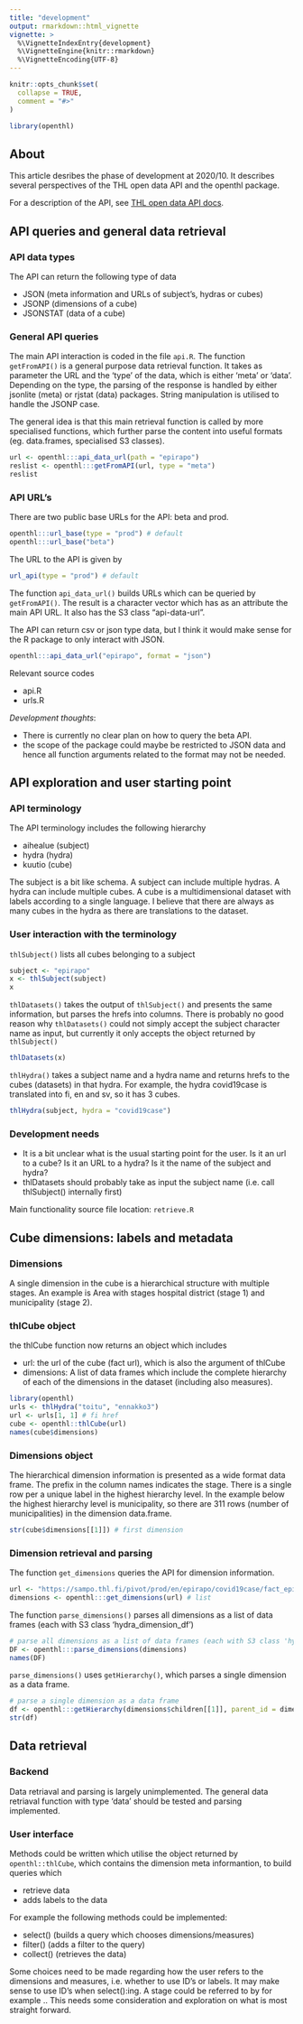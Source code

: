```yaml
---
title: "development"
output: rmarkdown::html_vignette
vignette: >
  %\VignetteIndexEntry{development}
  %\VignetteEngine{knitr::rmarkdown}
  %\VignetteEncoding{UTF-8}
---
```


```r
knitr::opts_chunk$set(
  collapse = TRUE,
  comment = "#>"
)
```


```r
library(openthl)
```

## About

This article desribes the phase of development at 2020/10. It describes several perspectives of the THL open data API and the openthl package.

For a description of the API, see [THL open data API docs](https://yhteistyotilat.fi/wiki08/x/RoCkAQ).


## API queries and general data retrieval

### API data types

The API can return the following type of data

- JSON (meta information and URLs of subject's, hydras or cubes)
- JSONP (dimensions of a cube)
- JSONSTAT (data of a cube)


### General API queries

The main API interaction is coded in the file `api.R`. The function `getFromAPI()` 
is a general purpose data retrieval function. 
It takes as parameter the URL and the 'type' of the data, which is either 'meta' or 'data'. 
Depending on the type, the parsing of the response is handled by either 
jsonlite (meta) or rjstat (data) packages. String manipulation is utilised to handle the JSONP case. 

The general idea is that this main retrieval function is called by more specialised functions, 
which further parse the content into useful formats (eg. data.frames, specialised S3 classes). 

```r
url <- openthl:::api_data_url(path = "epirapo")
reslist <- openthl:::getFromAPI(url, type = "meta")
reslist
```


### API URL's

There are two public base URLs for the API: beta and prod. 

```r
openthl:::url_base(type = "prod") # default
openthl:::url_base("beta")
```

The URL to the API is given by

```r
url_api(type = "prod") # default
```

The function `api_data_url()` builds URLs which can be queried by `getFromAPI()`. 
The result is a character vector which has as an attribute the main API URL. 
It also has the S3 class "api-data-url".

The API can return csv or json type data, but I think it would make sense for the R package to only interact with JSON.

```r
openthl:::api_data_url("epirapo", format = "json")
```

Relevant source codes

- api.R
- urls.R

*Development thoughts*:

- There is currently no clear plan on how to query the beta API.
- the scope of the package could maybe be restricted to JSON data and hence all function 
arguments related to the format may not be needed.



## API exploration and user starting point

### API terminology

The API terminology includes the following hierarchy

- aihealue (subject)
- hydra (hydra)
- kuutio (cube)

The subject is a bit like schema. A subject can include multiple hydras. 
A hydra can include multiple cubes. A cube is a multidimensional dataset with labels 
according to a single language. 
I believe that there are always as many cubes in the hydra as there are translations to the dataset. 

### User interaction with the terminology

`thlSubject()` lists all cubes belonging to a subject

```r
subject <- "epirapo"
x <- thlSubject(subject)
x
```

`thlDatasets()` takes the output of `thlSubject()` and presents the same information, 
but parses the hrefs into columns. There is probably no good reason why `thlDatasets()` could not simply accept the subject character name as input, 
but currently it only accepts the object returned by `thlSubject()`

```r
thlDatasets(x)
```

`thlHydra()` takes a subject name and a hydra name and returns hrefs to the cubes (datasets) in that hydra. 
For example, the hydra covid19case is translated into fi, en and sv, so it has 3 cubes.

```r
thlHydra(subject, hydra = "covid19case")
```


### Development needs

- It is a bit unclear what is the usual starting point for the user. Is it an url to a cube? Is it an URL to a hydra? Is it the name of the subject and hydra?
- thlDatasets should probably take as input the subject name (i.e. call thlSubject() internally first)

Main functionality source file location: `retrieve.R`



## Cube dimensions: labels and metadata

### Dimensions

A single dimension in the cube is a hierarchical structure with multiple stages. 
An example is Area with stages hospital district (stage 1) and municipality (stage 2). 

### thlCube object

the thlCube function now returns an object which includes

- url: the url of the cube (fact url), which is also the argument of thlCube
- dimensions: A list of data frames which include the complete hierarchy of each
of the dimensions in the dataset (including also measures).


```r
library(openthl)
urls <- thlHydra("toitu", "ennakko3")
url <- urls[1, 1] # fi href
cube <- openthl::thlCube(url)
names(cube$dimensions)
```


### Dimensions object

The hierarchical dimension information is presented as a wide format data frame. 
The prefix in the column names indicates the stage. 
There is a single row per a unique label in the highest hierarchy level. 
In the example below the highest hierarchy level is municipality, 
so there are 311 rows (number of municipalities) in the dimension data.frame.

```r
str(cube$dimensions[[1]]) # first dimension
```


### Dimension retrieval and parsing


The function `get_dimensions` queries the API for dimension information. 

```r
url <- "https://sampo.thl.fi/pivot/prod/en/epirapo/covid19case/fact_epirapo_covid19case.json"
dimensions <- openthl:::get_dimensions(url) # list
```

The function `parse_dimensions()` parses all dimensions as a list of data frames (each with S3 class 'hydra_dimension_df')

```r
# parse all dimensions as a list of data frames (each with S3 class 'hydra_dimension_df')
DF <- openthl:::parse_dimensions(dimensions)
names(DF)
```

`parse_dimensions()` uses `getHierarchy()`, which parses a single dimension as a data frame.

```r
# parse a single dimension as a data frame
df <- openthl:::getHierarchy(dimensions$children[[1]], parent_id = dimensions$id[[1]])
str(df)
```


## Data retrieval

### Backend

Data retriaval and parsing is largely unimplemented. The general data retriaval function with type 'data' should be tested and parsing implemented.


### User interface

Methods could be written which utilise the object returned by `openthl::thlCube`, 
which contains the dimension meta informantion, to build queries which

- retrieve data
- adds labels to the data

For example the following methods could be implemented:

- select() (builds a query which chooses dimensions/measures)
- filter() (adds a filter to the query)
- collect() (retrieves the data)

Some choices need to be made regarding how the user refers to the dimensions 
and measures, i.e. whether to use ID's or labels. 
It may make sense to use ID's when select():ing. 
A stage could be referred to by for example <dimension_id>.<stage_id>. 
This needs some consideration and exploration on what is most straight forward.


